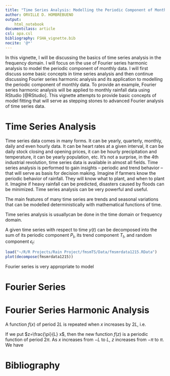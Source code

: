 ```yaml
---
title: "Time Series Analysis: Modelling the Periodic Component of Monthly Data using Fourier Series Harmonic Analysis in RStudio"
author: ORVILLE D. HOMBREBUENO
output: 
    html_notebook
documentclass: article
csl: apa.csl
bibliography: FSHA_vignette.bib
nocite: '@*'
---
```

In this vignette, I will be discussing the basics of time series analysis in the frequency domain. I will focus on the use of Fourier series harmonic analysis to model the periodic component of monthly data. I will first discuss some basic concepts in time series analysis and then continue discussing Fourier series harmonic analysis and its application to modelling the periodic component of monthly data. To provide an example, Fourier series harmonic analysis will be applied to monthly rainfall data using RStudio [@RStudio]. This vignette attempts to provide basic concepts of  model fitting that will serve as stepping stones to advanced Fourier analysis of time series data.

# Time Series Analysis

Time series data comes in many forms. It can be yearly, quarterly, monthly, daily and even hourly data. It can be heart rates at a given interval, it can be daily stock closing and opening prices, it can be hourly precipitation and temperature, it can be yearly population, etc. It's not a surprise, in the 4th industrial revolution, time series data is available in almost all fields. Time series analysis is performed to gain insights -- periodic and trend behavior -- that will serve as basis for decision making. Imagine if farmers know the periodic behavior of rainfall. They will know what to plant, and when to plant it. Imagine if heavy rainfall can be predicted, disasters caused by floods can be minimized. Time series analysis can be very powerful and useful.

The main features of many time series are trends and seasonal variations
that can be modelled deterministically with mathematical functions of
time.

Time series analysis is usuallycan be done in the time domain or frequency domain.




A given time series with respect to time $y(t)$ can be decomposed into the sum of its periodic component $P_{t}$, its trend component $T_{t}$, and random component $\epsilon_{t}$:

\begin{equation}
y(t)=P_{t}+T_{t}+\epsilon_{t}.
\end{equation}

```r
load("~/R/R Projects/Rain Project/fmsmTS/Data/fmsmrdata1215.RData")
plot(decompose(fmsmrdata1215))
```


Fourier series is very appropriate to model 

# Fourier Series

\begin{equation}
f(x)=\frac{a_{0}}{2}+\sum_{n=1}^{\infty} a_{n} \cos n x+\sum_{n=1}^{\infty} b_{n} \sin n x
\end{equation}

\begin{equation}
\begin{aligned}
&a_{0}=\frac{1}{\pi} \int_{-\pi}^{\pi} f(x) \mathrm{d} x\\
&a_{n}=\frac{1}{\pi} \int_{-\pi}^{\pi} f(x) \cos n x \mathrm{d} x \quad n=1,2, \ldots\\
&b_{n}=\frac{1}{\pi} \int_{-\pi}^{\pi} f(x) \sin n x \mathrm{d} x \quad n=1,2, \ldots
\end{aligned}
\end{equation}

# Fourier Series Harmonic Analysis

A function $f(x)$ of period $2L$ is repeated when $x$ increases by $2L$, i.e.

\begin{equation}
f(x+2L)=f(x)
\end{equation}

If we put $z=\frac{\pi}{L} x$, then the new function $f(z)$ is a periodic function of period $2\pi$. As $x$ increases from $-L$ to $L$, $z$ increases from $-\pi$ to $\pi$. We have

\begin{equation}
f(z)=\frac{a_{0}}{2}+\sum_{n=1}^{\infty} (a_{n} \cos n z + b_{n} \sin n z)
\end{equation}

\begin{equation}
f(t)=\frac{a_{0}}{2}+\sum_{n=1}^{\infty}\left(a_{n} \cos \frac{n \pi}{L} t+b_{n} \sin \frac{n \pi}{L} t\right)
\end{equation}

\begin{equation}
\begin{aligned}
&a_{0}=\frac{1}{L} \int_{-L}^{L} f(t) \mathrm{d} t\\
&a_{n}=\frac{1}{L} \int_{-L}^{L} f(t) \cos \frac{n \pi}{L} t \mathrm{d} t \quad n=1,2 \ldots\\
&b_{n}=\frac{1}{L} \int_{-L}^{L} f(t) \sin \frac{n \pi}{L} t \mathrm{d} t \quad n=1,2 \ldots
\end{aligned}
\end{equation}

# Bibliography
